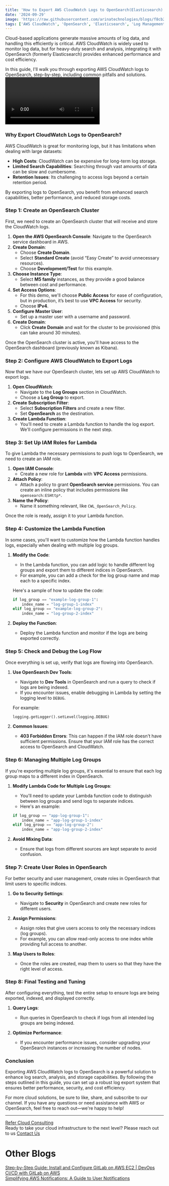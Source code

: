 ```yaml
---
title: 'How to Export AWS CloudWatch Logs to OpenSearch(Elasticsearch) Integration:A Complete Guide'
date: '2024-09-29'
image: 'https://raw.githubusercontent.com/arinatechnologies/blogs/f8cb218a053afcdca7c93dcea55c3780ea0cfc53/images/awscloudwatchlogtoopensearch.webp'
tags: ['AWS CloudWatch', 'OpenSearch', 'Elasticsearch', 'Log Management', 'AWS Lambda','Cloud Management','CloudWatch Logs Export','AWS IAM Roles','Cloudflare Domain Management','Cloud Monitoring','Cloud Logging Solutions','AWS Cloud Infrastructure','DevOps Tools']
---
```

Cloud-based applications generate massive amounts of log data, and handling this efficiently is critical. AWS CloudWatch is widely used to monitor log data, but for heavy-duty search and analysis, integrating it with OpenSearch (formerly Elasticsearch) provides enhanced performance and cost efficiency.

In this guide, I'll walk you through exporting AWS CloudWatch logs to OpenSearch, step-by-step, including common pitfalls and solutions.
<Video id="Yeait-I_2Vk" title="How to Export AWS CloudWatch Logs to OpenSearch(Elasticsearch) Integration:A Complete Guide "/>
### Why Export CloudWatch Logs to OpenSearch?

AWS CloudWatch is great for monitoring logs, but it has limitations when dealing with large datasets:

- **High Costs**: CloudWatch can be expensive for long-term log storage.
- **Limited Search Capabilities**: Searching through vast amounts of data can be slow and cumbersome.
- **Retention Issues**: Its challenging to access logs beyond a certain retention period.

By exporting logs to OpenSearch, you benefit from enhanced search capabilities, better performance, and reduced storage costs.
### Step 1: Create an OpenSearch Cluster

First, we need to create an OpenSearch cluster that will receive and store the CloudWatch logs.

1. **Open the AWS OpenSearch Console**: Navigate to the OpenSearch service dashboard in AWS.
2. **Create Domain**:
   - Choose **Create Domain**.
   - Select **Standard Create** (avoid “Easy Create” to avoid unnecessary resources).
   - Choose **Development/Test** for this example.
3. **Choose Instance Type**:
   - Select **M5 family** instances, as they provide a good balance between cost and performance.
4. **Set Access Options**:
   - For this demo, we'll choose **Public Access** for ease of configuration, but in production, it’s best to use **VPC Access** for security.
   - Choose **IPv4**.
5. **Configure Master User**:
   - Set up a master user with a username and password.
6. **Create Domain**:
   - Click **Create Domain** and wait for the cluster to be provisioned (this can take around 30 minutes).

Once the OpenSearch cluster is active, you'll have access to the OpenSearch dashboard (previously known as Kibana).
### Step 2: Configure AWS CloudWatch to Export Logs

Now that we have our OpenSearch cluster, lets set up AWS CloudWatch to export logs.

1. **Open CloudWatch**:
   - Navigate to the **Log Groups** section in CloudWatch.
   - Choose a **Log Group** to export.
2. **Create Subscription Filter**:
   - Select **Subscription Filters** and create a new filter.
   - Set **OpenSearch** as the destination.
3. **Create Lambda Function**:
   - You’ll need to create a Lambda function to handle the log export. We'll configure permissions in the next step.
### Step 3: Set Up IAM Roles for Lambda

To give Lambda the necessary permissions to push logs to OpenSearch, we need to create an IAM role.

1. **Open IAM Console**:
   - Create a new role for **Lambda** with **VPC Access** permissions.
2. **Attach Policy**:
   - Attach a policy to grant **OpenSearch service** permissions. You can create an inline policy that includes permissions like `opensearch:ESHttp*`.
3. **Name the Policy**:
   - Name it something relevant, like `CWL_OpenSearch_Policy`.
   
Once the role is ready, assign it to your Lambda function.
### Step 4: Customize the Lambda Function

In some cases, you'll want to customize how the Lambda function handles logs, especially when dealing with multiple log groups.

1. **Modify the Code**:
   - In the Lambda function, you can add logic to handle different log groups and export them to different indices in OpenSearch.
   - For example, you can add a check for the log group name and map each to a specific index.
   
   Here's a sample of how to update the code:

   ```python
   if log_group == "example-log-group-1":
       index_name = "log-group-1-index"
   elif log_group == "example-log-group-2":
       index_name = "log-group-2-index"
   ```

2. **Deploy the Function**:
   - Deploy the Lambda function and monitor if the logs are being exported correctly.
### Step 5: Check and Debug the Log Flow

Once everything is set up, verify that logs are flowing into OpenSearch.

1. **Use OpenSearch Dev Tools**:
   - Navigate to **Dev Tools** in OpenSearch and run a query to check if logs are being indexed.
   - If you encounter issues, enable debugging in Lambda by setting the logging level to `DEBUG`.
   
   For example:

   ```python
   logging.getLogger().setLevel(logging.DEBUG)
   ```

2. **Common Issues**:
   - **403 Forbidden Errors**: This can happen if the IAM role doesn't have sufficient permissions. Ensure that your IAM role has the correct access to OpenSearch and CloudWatch.
### Step 6: Managing Multiple Log Groups

If you're exporting multiple log groups, it's essential to ensure that each log group maps to a different index in OpenSearch.

1. **Modify Lambda Code for Multiple Log Groups**:
   - You'll need to update your Lambda function code to distinguish between log groups and send logs to separate indices.
   - Here's an example:

   ```python
   if log_group == "app-log-group-1":
       index_name = "app-log-group-1-index"
   elif log_group == "app-log-group-2":
       index_name = "app-log-group-2-index"
   ```

2. **Avoid Mixing Data**:
   - Ensure that logs from different sources are kept separate to avoid confusion.
### Step 7: Create User Roles in OpenSearch

For better security and user management, create roles in OpenSearch that limit users to specific indices.

1. **Go to Security Settings**:
   - Navigate to **Security** in OpenSearch and create new roles for different users.
2. **Assign Permissions**:
   - Assign roles that give users access to only the necessary indices (log groups).
   - For example, you can allow read-only access to one index while providing full access to another.

3. **Map Users to Roles**:
   - Once the roles are created, map them to users so that they have the right level of access.
### Step 8: Final Testing and Tuning

After configuring everything, test the entire setup to ensure logs are being exported, indexed, and displayed correctly.

1. **Query Logs**:
   - Run queries in OpenSearch to check if logs from all intended log groups are being indexed.
   
2. **Optimize Performance**:
   - If you encounter performance issues, consider upgrading your OpenSearch instances or increasing the number of nodes.
### Conclusion

Exporting AWS CloudWatch logs to OpenSearch is a powerful solution to enhance log search, analysis, and storage capabilities. By following the steps outlined in this guide, you can set up a robust log export system that ensures better performance, security, and cost efficiency.

For more cloud solutions, be sure to like, share, and subscribe to our channel. If you have any questions or need assistance with AWS or OpenSearch, feel free to reach out—we're happy to help!

--- 
 [ Refer Cloud Consulting](https://www.arinatechnologies.com/consulting) <br/>
Ready to take your cloud infrastructure to the next level? Please reach out to us [ Contact Us](https://www.arinatechnologies.com/contact) <br/>
# Other Blogs
[Step-by-Step Guide: Install and Configure GitLab on AWS EC2 | DevOps CI/CD with GitLab on AWS](https://www.arinatechnologies.com/posts/gitLabonaws) <br/>
[Simplifying AWS Notifications: A Guide to User Notifications](https://www.arinatechnologies.com/posts/user-notifications) <br/>

